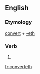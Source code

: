 ==English==

===Etymology===
[[convert]] + [[-eth]]

===Verb===
{{head|en|verb form}}

# {{en-archaic third-person singular of|convert}}

[[fr:converteth]]